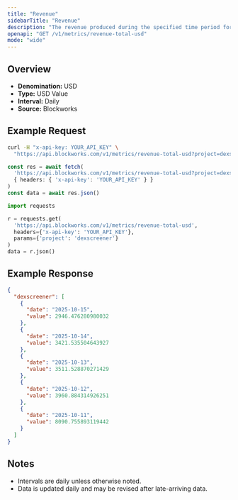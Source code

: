 ```yaml
---
title: "Revenue"
sidebarTitle: "Revenue"
description: "The revenue produced during the specified time period for given project."
openapi: "GET /v1/metrics/revenue-total-usd"
mode: "wide"
---
```


## Overview

- **Denomination:** USD
- **Type:** USD Value
- **Interval:** Daily
- **Source:** Blockworks

## Example Request

<CodeGroup>

```bash cURL
curl -H "x-api-key: YOUR_API_KEY" \
  "https://api.blockworks.com/v1/metrics/revenue-total-usd?project=dexscreener"
```

```typescript TypeScript
const res = await fetch(
  'https://api.blockworks.com/v1/metrics/revenue-total-usd?project=dexscreener',
  { headers: { 'x-api-key': 'YOUR_API_KEY' } }
)
const data = await res.json()
```

```python Python
import requests

r = requests.get(
  'https://api.blockworks.com/v1/metrics/revenue-total-usd',
  headers={'x-api-key': 'YOUR_API_KEY'},
  params={'project': 'dexscreener'}
)
data = r.json()
```

</CodeGroup>

## Example Response

```json
{
  "dexscreener": [
    {
      "date": "2025-10-15",
      "value": 2946.476280980032
    },
    {
      "date": "2025-10-14",
      "value": 3421.535504643927
    },
    {
      "date": "2025-10-13",
      "value": 3511.528870271429
    },
    {
      "date": "2025-10-12",
      "value": 3960.884314926251
    },
    {
      "date": "2025-10-11",
      "value": 8090.755893119442
    }
  ]
}
```

## Notes
- Intervals are daily unless otherwise noted.
- Data is updated daily and may be revised after late-arriving data.